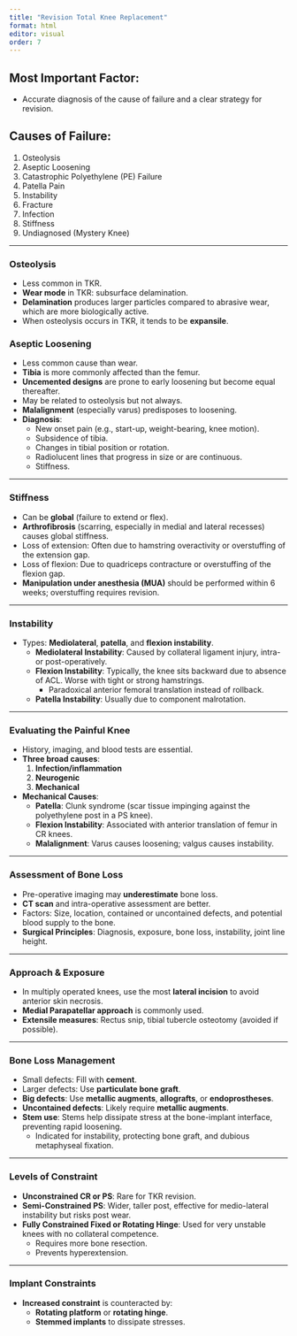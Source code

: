 ```yaml
---
title: "Revision Total Knee Replacement"
format: html
editor: visual
order: 7
---
```


## Most Important Factor:
- Accurate diagnosis of the cause of failure and a clear strategy for revision.

## Causes of Failure:
1. Osteolysis
2. Aseptic Loosening
3. Catastrophic Polyethylene (PE) Failure
4. Patella Pain
5. Instability
6. Fracture
7. Infection
8. Stiffness
9. Undiagnosed (Mystery Knee)

---

### **Osteolysis**
- Less common in TKR.
- **Wear mode** in TKR: subsurface delamination.
- **Delamination** produces larger particles compared to abrasive wear, which are more biologically active.
- When osteolysis occurs in TKR, it tends to be **expansile**.

### **Aseptic Loosening**
- Less common cause than wear.
- **Tibia** is more commonly affected than the femur.
- **Uncemented designs** are prone to early loosening but become equal thereafter.
- May be related to osteolysis but not always.
- **Malalignment** (especially varus) predisposes to loosening.
- **Diagnosis**: 
  - New onset pain (e.g., start-up, weight-bearing, knee motion).
  - Subsidence of tibia.
  - Changes in tibial position or rotation.
  - Radiolucent lines that progress in size or are continuous.
  - Stiffness.

---

### **Stiffness**
- Can be **global** (failure to extend or flex).
- **Arthrofibrosis** (scarring, especially in medial and lateral recesses) causes global stiffness.
- Loss of extension: Often due to hamstring overactivity or overstuffing of the extension gap.
- Loss of flexion: Due to quadriceps contracture or overstuffing of the flexion gap.
- **Manipulation under anesthesia (MUA)** should be performed within 6 weeks; overstuffing requires revision.

---

### **Instability**
- Types: **Mediolateral**, **patella**, and **flexion instability**.
  - **Mediolateral Instability**: Caused by collateral ligament injury, intra- or post-operatively.
  - **Flexion Instability**: Typically, the knee sits backward due to absence of ACL. Worse with tight or strong hamstrings. 
    - Paradoxical anterior femoral translation instead of rollback.
  - **Patella Instability**: Usually due to component malrotation.

---

### **Evaluating the Painful Knee**
- History, imaging, and blood tests are essential.
- **Three broad causes**:
  1. **Infection/inflammation**
  2. **Neurogenic**
  3. **Mechanical**
- **Mechanical Causes**: 
  - **Patella**: Clunk syndrome (scar tissue impinging against the polyethylene post in a PS knee).
  - **Flexion Instability**: Associated with anterior translation of femur in CR knees.
  - **Malalignment**: Varus causes loosening; valgus causes instability.

---

### **Assessment of Bone Loss**
- Pre-operative imaging may **underestimate** bone loss.
- **CT scan** and intra-operative assessment are better.
- Factors: Size, location, contained or uncontained defects, and potential blood supply to the bone.
- **Surgical Principles**: Diagnosis, exposure, bone loss, instability, joint line height.

---

### **Approach & Exposure**
- In multiply operated knees, use the most **lateral incision** to avoid anterior skin necrosis.
- **Medial Parapatellar approach** is commonly used.
- **Extensile measures**: Rectus snip, tibial tubercle osteotomy (avoided if possible).

---

### **Bone Loss Management**
- Small defects: Fill with **cement**.
- Larger defects: Use **particulate bone graft**.
- **Big defects**: Use **metallic augments**, **allografts**, or **endoprostheses**.
- **Uncontained defects**: Likely require **metallic augments**.
- **Stem use**: Stems help dissipate stress at the bone-implant interface, preventing rapid loosening.
  - Indicated for instability, protecting bone graft, and dubious metaphyseal fixation.

---

### **Levels of Constraint**
- **Unconstrained CR or PS**: Rare for TKR revision.
- **Semi-Constrained PS**: Wider, taller post, effective for medio-lateral instability but risks post wear.
- **Fully Constrained Fixed or Rotating Hinge**: Used for very unstable knees with no collateral competence.
  - Requires more bone resection.
  - Prevents hyperextension.

---

### **Implant Constraints**
- **Increased constraint** is counteracted by:
  - **Rotating platform** or **rotating hinge**.
  - **Stemmed implants** to dissipate stresses.

